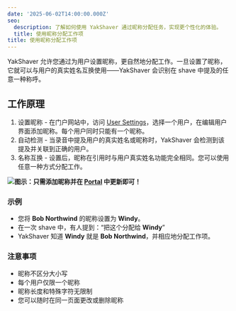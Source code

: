 ```yaml
---
date: '2025-06-02T14:00:00.000Z'
seo:
  description: 了解如何使用 YakShaver 通过昵称分配任务，实现更个性化的体验。
  title: 使用昵称分配工作项
title: 使用昵称分配工作项
---
```

YakShaver 允许您通过为用户设置昵称，更自然地分配工作。一旦设置了昵称，它就可以与用户的真实姓名互换使用——YakShaver 会识别在 shave 中提及的任意一种称呼。

## 工作原理

1. 设置昵称 - 在门户网站中，访问 [User Settings](https://portal.yakshaver.ai/settings/users)，选择一个用户，在编辑用户界面添加昵称。每个用户同时只能有一个昵称。
2. 自动检测 - 当录音中提及用户的真实姓名或昵称时，YakShaver 会检测到该提及并关联到正确的用户。
3. 名称互换 - 设置后，昵称在引用时与用户真实姓名功能完全相同。您可以使用任意一种方式分配工作。

![](/YakShaver/Docs/Edit-Nickname.png)**图示：只需添加昵称并在 [Portal](https://portal.yakshaver.ai) 中更新即可！**

### 示例

* 您将 **Bob Northwind** 的昵称设置为 **Windy**。
* 在一次 shave 中，有人提到：“把这个分配给 **Windy**”
* YakShaver 知道 **Windy** 就是 **Bob Northwind**，并相应地分配工作项。

### 注意事项

* 昵称不区分大小写
* 每个用户仅限一个昵称
* 昵称长度和特殊字符无限制
* 您可以随时在同一页面更改或删除昵称